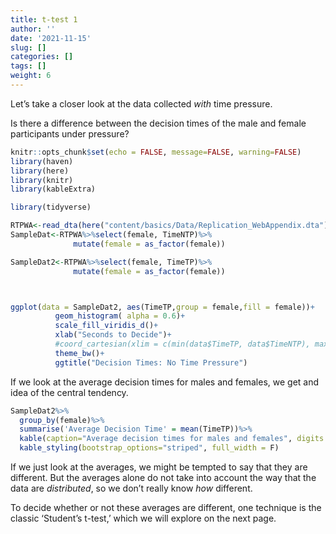 ```yaml
---
title: t-test 1
author: ''
date: '2021-11-15'
slug: []
categories: []
tags: []
weight: 6
---
```


Let's take a closer look at the data collected *with*  time pressure.

Is there a difference between the decision times of the male and female participants under pressure? 

```r
knitr::opts_chunk$set(echo = FALSE, message=FALSE, warning=FALSE)
library(haven)
library(here)
library(knitr)
library(kableExtra)

library(tidyverse)
```

```r
RTPWA<-read_dta(here("content/basics/Data/Replication_WebAppendix.dta"))
SampleDat<-RTPWA%>%select(female, TimeNTP)%>%
              mutate(female = as_factor(female))

SampleDat2<-RTPWA%>%select(female, TimeTP)%>%
              mutate(female = as_factor(female))



ggplot(data = SampleDat2, aes(TimeTP,group = female,fill = female))+
          geom_histogram( alpha = 0.6)+
          scale_fill_viridis_d()+
          xlab("Seconds to Decide")+
          #coord_cartesian(xlim = c(min(data$TimeTP, data$TimeNTP), max(data$TimeTP, data$TimeNTP)))+
          theme_bw()+
          ggtitle("Decision Times: No Time Pressure")
```

If we look at the average decision times for males and females, we get and idea of the central tendency.

```r
SampleDat2%>%
  group_by(female)%>%
  summarise('Average Decision Time' = mean(TimeTP))%>%
  kable(caption="Average decision times for males and females", digits = 2)%>%
  kable_styling(bootstrap_options="striped", full_width = F)
```

If we just look at the averages, we might be tempted to say that they are different. But the averages alone do not take into account the way that the data are *distributed*, so we don't really know *how* different.


To decide whether or not these averages are different, one technique is the classic 'Student's t-test,' which we will explore on the next page.

